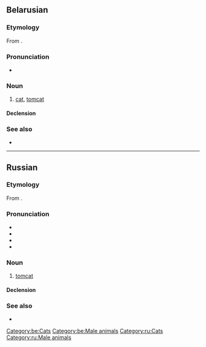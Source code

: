 {{also|қот|kot|Kot|kòt|köt}}
==Belarusian==
{{wikipedia|lang=be}}

===Etymology===
From {{inh|be|sla-pro|*kotъ}}.

===Pronunciation===
* {{audio|Be-кот.ogg|Audio|lang=be}}

===Noun===
{{be-noun|g=m|a=a}}

# [[cat]], [[tomcat]]

====Declension====
{{be-decl-noun|кот|каты́|ката́|като́ў|кату́|ката́м|ката́|като́ў|като́м|ката́мі|кату́|ката́х}}

===See also===
* {{l|be|кошка}}

[[Category:be:Cats]]
[[Category:be:Male animals]]

----

==Russian==

===Etymology===
From {{inh|ru|sla-pro|*kotъ}}.

===Pronunciation===
* {{ru-IPA}}
* {{audio|Ru-кот.ogg|audio|lang=ru}}
* {{homophones|код|lang=ru}}
* {{rhymes|ot|lang=ru}}

===Noun===
{{ru-noun+|b|a=an|f=ко́шка}}

# [[tomcat]]
#: {{uxi|ru|'''кот''' [[в]] [[сапог|сапога́х]]|Puss in Boots}}
#: {{uxi|ru|'''кот''' наплакал|nothing to speak of (next to nothing)}}
#: {{ux|ru|[[не|Не]] всё '''коту́''' [[ма́сленица]], [[прийти|придёт]] [[и]] [[вели́кий]] [[пост]].|All good things must come to an end; You have to take the rough with the smooth.}}
#: {{uxi|ru|[[купи́ть]] '''кота́''' [[в]] [[мешок|мешке́]]|to buy a pig in a poke}}

====Declension====
{{ru-noun-table|b|a=an}}

===See also===
* {{l|ru|ко́шка}}

[[Category:ru:Cats]]
[[Category:ru:Male animals]]